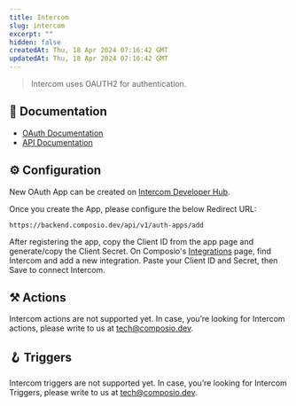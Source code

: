 ```yaml
---
title: Intercom
slug: intercom
excerpt: ""
hidden: false
createdAt: Thu, 18 Apr 2024 07:16:42 GMT
updatedAt: Thu, 18 Apr 2024 07:16:42 GMT
--- 
```

> Intercom uses OAUTH2 for authentication.
## 📔 Documentation

- [OAuth Documentation](https://developers.intercom.com/building-apps/docs/authentication-types)
- [API Documentation](https://developers.intercom.com/intercom-api-reference/reference)

## ⚙️ Configuration

<Tip>New OAuth App can be created on [Intercom Developer Hub](https://app.intercom.com/a/apps/_/developer-hub).</Tip>

Once you create the App, please configure the below Redirect URL:


```
https://backend.composio.dev/api/v1/auth-apps/add
```

After registering the app, copy the Client ID from the app page and generate/copy the Client Secret. On Composio's [Integrations](https://app.composio.dev/apps) page, find Intercom and add a new integration. Paste your Client ID and Secret, then Save to connect Intercom.


## ⚒️ Actions

Intercom actions are not supported yet. In case, you’re looking for Intercom actions, please write to us at tech@composio.dev.

## 🪝 Triggers

Intercom triggers are not supported yet. In case, you’re looking for Intercom Triggers, please write to us at tech@composio.dev.
